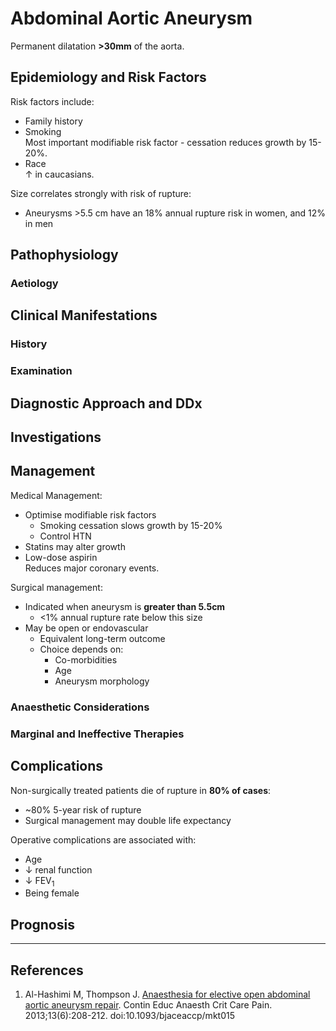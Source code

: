 # Abdominal Aortic Aneurysm


Permanent dilatation **>30mm** of the aorta.

## Epidemiology and Risk Factors

Risk factors include:

* Family history
* Smoking\
Most important modifiable risk factor - cessation reduces growth by 15-20%.
* Race\
↑ in caucasians.

Size correlates strongly with risk of rupture:

* Aneurysms >5.5 cm have an 18% annual rupture risk in women, and 12% in men


## Pathophysiology

### Aetiology

## Clinical Manifestations

### History

### Examination

## Diagnostic Approach and DDx

## Investigations

## Management

Medical Management:

* Optimise modifiable risk factors
	* Smoking cessation slows growth by 15-20%
	* Control HTN
* Statins may alter growth
* Low-dose aspirin\
Reduces major coronary events.

Surgical management:

* Indicated when aneurysm is **greater than 5.5cm**
	* <1% annual rupture rate below this size
* May be open or endovascular
	* Equivalent long-term outcome
	* Choice depends on:
		* Co-morbidities
		* Age
		* Aneurysm morphology

### Anaesthetic Considerations

### Marginal and Ineffective Therapies

## Complications

Non-surgically treated patients die of rupture in **80% of cases**:

* ~80% 5-year risk of rupture
* Surgical management may double life expectancy


Operative complications are associated with:

* Age
* ↓ renal function
* ↓ FEV~1~
* Being female


## Prognosis


---

## References

1. Al-Hashimi M, Thompson J. [Anaesthesia for elective open abdominal aortic aneurysm repair](https://academic.oup.com/bjaed/article/13/6/208/246828). Contin Educ Anaesth Crit Care Pain. 2013;13(6):208-212. doi:10.1093/bjaceaccp/mkt015